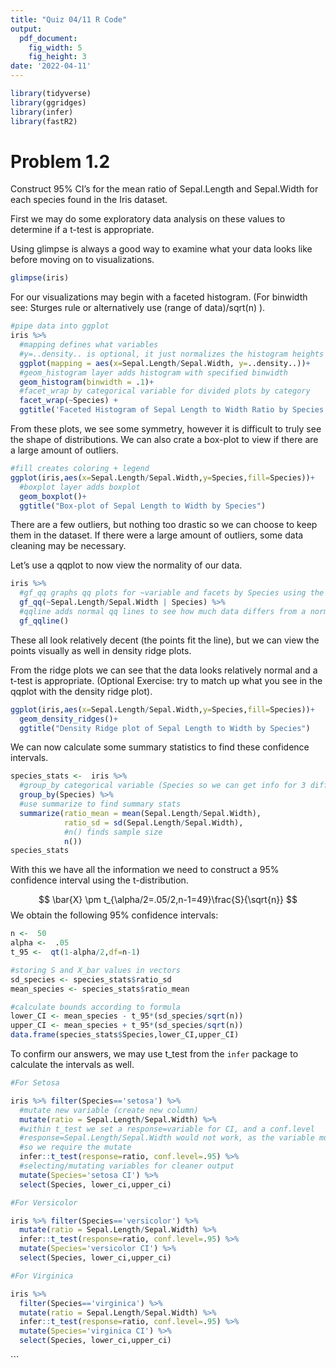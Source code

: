 ```yaml
---
title: "Quiz 04/11 R Code"
output:
  pdf_document: 
    fig_width: 5
    fig_height: 3
date: '2022-04-11'
---
```


```r
library(tidyverse)
library(ggridges)
library(infer)
library(fastR2)
```

# Problem 1.2

Construct 95% CI's for the mean ratio of Sepal.Length and Sepal.Width for each species found in the Iris dataset.

First we may do some exploratory data analysis on these values to determine if a t-test is appropriate. 

Using glimpse is always a good way to examine what your data looks like before moving on to visualizations.

```r
glimpse(iris)
```

For our visualizations may begin with a faceted histogram. (For binwidth see: Sturges rule or alternatively use (range of data)/sqrt(n) ).

```r
#pipe data into ggplot
iris %>%
  #mapping defines what variables
  #y=..density.. is optional, it just normalizes the histogram heights for easier comparisons
  ggplot(mapping = aes(x=Sepal.Length/Sepal.Width, y=..density..))+
  #geom_histogram layer adds histogram with specified binwidth
  geom_histogram(binwidth = .1)+
  #facet_wrap by categorical variable for divided plots by category
  facet_wrap(~Species) +
  ggtitle('Faceted Histogram of Sepal Length to Width Ratio by Species')
```

From these plots, we see some symmetry, however it is difficult to truly see the shape of distributions. We can also crate a box-plot to view if there are a large amount of outliers. 

```r
#fill creates coloring + legend
ggplot(iris,aes(x=Sepal.Length/Sepal.Width,y=Species,fill=Species))+
  #boxplot layer adds boxplot
  geom_boxplot()+
  ggtitle("Box-plot of Sepal Length to Width by Species")
```

There are a few outliers, but nothing too drastic so we can choose to keep them in the dataset. If there were a large amount of outliers, some data cleaning may be necessary. 

Let's use a qqplot to now view the normality of our data. 

```r
iris %>%  
  #gf_qq graphs qq plots for ~variable and facets by Species using the |
  gf_qq(~Sepal.Length/Sepal.Width | Species) %>% 
  #qqline adds normal qq lines to see how much data differs from a normal dist
  gf_qqline()
```

These all look relatively decent (the points fit the line), but we can view the points visually as well in density ridge plots.

From the ridge plots we can see that the data looks relatively normal and a t-test is appropriate. (Optional Exercise: try to match up what you see in the qqplot with the density ridge plot).

```r
ggplot(iris,aes(x=Sepal.Length/Sepal.Width,y=Species,fill=Species))+
  geom_density_ridges()+
  ggtitle("Density Ridge plot of Sepal Length to Width by Species")
```

We can now calculate some summary statistics to find these confidence intervals. 

```r
species_stats <-  iris %>% 
  #group_by categorical variable (Species so we can get info for 3 different CI's)
  group_by(Species) %>% 
  #use summarize to find summary stats
  summarize(ratio_mean = mean(Sepal.Length/Sepal.Width),
            ratio_sd = sd(Sepal.Length/Sepal.Width),
            #n() finds sample size
            n())
species_stats
```

With this we have all the information we need to construct a 95% confidence interval using the t-distribution.

$$
\bar{X} \pm t_{\alpha/2=.05/2,n-1=49}\frac{S}{\sqrt{n}}
$$
We obtain the following 95% confidence intervals:

```r
n <-  50
alpha <-  .05
t_95 <-  qt(1-alpha/2,df=n-1)

#storing S and X_bar values in vectors
sd_species <- species_stats$ratio_sd
mean_species <- species_stats$ratio_mean

#calculate bounds according to formula
lower_CI <- mean_species - t_95*(sd_species/sqrt(n))
upper_CI <- mean_species + t_95*(sd_species/sqrt(n))
data.frame(species_stats$Species,lower_CI,upper_CI)
```

To confirm our answers, we may use t_test from the `infer` package to calculate the intervals as well. 

```r
#For Setosa

iris %>% filter(Species=='setosa') %>% 
  #mutate new variable (create new column)
  mutate(ratio = Sepal.Length/Sepal.Width) %>%
  #within t_test we set a response=variable for CI, and a conf.level
  #response=Sepal.Length/Sepal.Width would not work, as the variable must be in the df for t_test
  #so we require the mutate
  infer::t_test(response=ratio, conf.level=.95) %>% 
  #selecting/mutating variables for cleaner output
  mutate(Species='setosa CI') %>% 
  select(Species, lower_ci,upper_ci)

#For Versicolor

iris %>% filter(Species=='versicolor') %>% 
  mutate(ratio = Sepal.Length/Sepal.Width) %>% 
  infer::t_test(response=ratio, conf.level=.95) %>% 
  mutate(Species='versicolor CI') %>% 
  select(Species, lower_ci,upper_ci)

#For Virginica

iris %>% 
  filter(Species=='virginica') %>% 
  mutate(ratio = Sepal.Length/Sepal.Width) %>% 
  infer::t_test(response=ratio, conf.level=.95) %>% 
  mutate(Species='virginica CI') %>% 
  select(Species, lower_ci,upper_ci)

```



```

